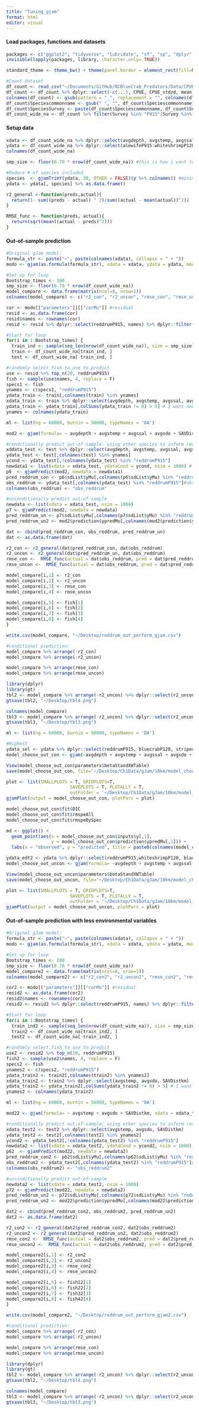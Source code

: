 ```yaml
---
title: "Tuning_gjam"
format: html
editor: visual
---
```


#### Load packages, functions and datasets

```r
packages <- c("ggplot2", "tidyverse", "lubridate", "sf", "sp", "dplyr", "rnaturalearth", "readr", "readxl", "spatialEco", "rstatix", "viridis", "BBmisc", "corrplot", "mgcv", "GGally", "gjam")
invisible(lapply(packages, library, character.only= TRUE))

standard_theme <- theme_bw() + theme(panel.border = element_rect(fill=NA, colour = "black")) + theme(panel.grid.major = element_blank(), panel.grid.minor = element_blank()) + theme(legend.text.align= 0, legend.title= element_text(size = 12), legend.text = element_text(size= 10), axis.text=element_text(size=10), axis.title=element_text(size=12))

#Count dataset 
df_count <- read_csv("~/Documents/GitHub/NCBlueCrab_Predators/Data/CPUE/CPUE_grid_count_avg_edt.csv")  
df_count <- df_count %>% dplyr::select(-c(...1, CPUE, CPUE_stdzd, mean_CPUE, mean_CPUE_stdzd))
colnames(df_count) <- gsub(pattern = "_", replacement = "", colnames(df_count))
df_count$Speciescommonname <- gsub(" ", "", df_count$Speciescommonname)
df_count$SpeciesSurvey <- paste(df_count$Speciescommonname, df_count$Survey, sep= "")
df_count_wide_na <- df_count %>% filter(Survey %in% "P915"|Survey %in% "P120") %>% dplyr::select(-Speciescommonname, -Survey) %>% ungroup() %>% pivot_wider(names_from = "SpeciesSurvey", values_from = "avgcount") %>% drop_na()
```

#### Setup data
```r
xdata <- df_count_wide_na %>% dplyr::select(avgdepth, avgstemp, avgssal, avgsdo, SAVDistkm, InletDistkm, NoFishRest, FishingAllnum, Sedsizecommon) %>% mutate_at(vars(c(Sedsizecommon, FishingAllnum)), as.factor)
ydata <- df_count_wide_na %>% dplyr::select(alewifeP915:whiteshrimpP120) 
colnames(df_count_wide_na)

smp_size <- floor(0.70 * nrow(df_count_wide_na)) #this is how i want to split training and testing data 

#Reduce # of species included 
species  <- gjamTrimY(ydata, 30, OTHER = FALSE)$y %>% colnames() #minimum # of non-zero observations: 20 
ydata <- ydata[, species] %>% as.data.frame()

r2_general <-function(preds,actual){ 
  return(1- sum((preds - actual) ^ 2)/sum((actual - mean(actual))^2))
}

RMSE_func <- function(preds, actual){
  return(sqrt(mean((actual - preds)^2)))
}
```

#### Out-of-sample prediction 
```r
#Original gJam model: 
formula_str <- paste("~", paste(colnames(xdata), collapse = " + "))
modo <- gjam(as.formula(formula_str), xdata = xdata, ydata = ydata, modelList = ml)

#Set up for loop 
Bootstrap_times <- 100
smp_size <- floor(0.70 * nrow(df_count_wide_na))
model_compare <- data.frame(matrix(ncol=8, nrow=1))
colnames(model_compare) <- c("r2_con", "r2_uncon", "rmse_con", "rmse_uncon","fish1", "fish2", "fish3", "fish4" )

cor <- modo[["parameters"]][["corMu"]] #residual
resid <- as.data.frame(cor)
resid$names <- rownames(cor)
resid <- resid %>% dplyr::select(reddrumP915, names) %>% dplyr::filter(names != "reddrumP915")

#Start for loop 
for(i in 1:Bootstrap_times) {
  train_ind <- sample(seq_len(nrow(df_count_wide_na)), size = smp_size)
  train <- df_count_wide_na[train_ind, ]
  test <- df_count_wide_na[-train_ind, ]

#randomly select fish to use to predict
use <- resid %>% top_n(20, reddrumP915)
fish <- sample(use$names, 4, replace = F)
specs1 <- fish
ynames <- c(specs1, "reddrumP915")
ydata_train <- train[,colnames(train) %in% ynames]
xdata_train <- train %>% dplyr::select(avgdepth, avgstemp, avgssal, avgsdo, SAVDistkm)
ydata_train <- ydata_train[,colSums(ydata_train != 0) > 5] # I want non-zero rows
ynames <- colnames(ydata_train)

ml <- list(ng = 60000, burnin = 50000, typeNames = 'DA')

mod2 <- gjam(formula= ~ avgdepth + avgstemp + avgssal + avgsdo + SAVDistkm, xdata = xdata_train, ydata = ydata_train, modelList = ml) #this worked when I said formula= 

#conditionally predict out-of-sample: using other species to inform red drum
xddata_test <- test %>% dplyr::select(avgdepth, avgstemp, avgssal, avgsdo, SAVDistkm)
ydata_test <- test[,colnames(test) %in% ynames]
ycond <- ydata_test[,!colnames(ydata_test) %in% "reddrumP915"]
newdata1 <- list(xdata = xdata_test, ydataCond = ycond, nsim = 1000) # conditionally predict in-sample
p6  <- gjamPredict(mod2, newdata = newdata1)
pred_reddrum_con <- p6$sdList$yMu[,colnames(p6$sdList$yMu) %in% "reddrumP915"] #get out dolph
obs_reddrum <- ydata_test[,colnames(ydata_test) %in% "reddrumP915"]#observed dolph
colnames(obs_reddrum) <- "obs_reddrum"

#unconditionally predict out-of-sample
newdata <- list(xdata = xdata_test, nsim = 1000)
p7 <- gjamPredict(mod2, newdata = newdata)
pred_reddrum_un <- p7$sdList$yMu[,colnames(p7$sdList$yMu) %in% "reddrumP915"]
pred_reddrum_un2 <- mod2$prediction$ypredMu[,colnames(mod2$prediction$ypredMu) %in% "reddrumP915"]

dat <- cbind(pred_reddrum_con, obs_reddrum, pred_reddrum_un)
dat <- as.data.frame(dat)

r2_con <- r2_general(dat$pred_reddrum_con, dat$obs_reddrum)
r2_uncon <- r2_general(dat$pred_reddrum_un, dat$obs_reddrum)
rmse_con <-  RMSE_func(actual = dat$obs_reddrum, pred = dat$pred_reddrum_con)
rmse_uncon <-  RMSE_func(actual = dat$obs_reddrum, pred = dat$pred_reddrum_un)

model_compare[i,1] <- r2_con
model_compare[i,2] <- r2_uncon
model_compare[i,3] <- rmse_con
model_compare[i,4] <- rmse_uncon

model_compare[i,5] <- fish[1]
model_compare[i,6] <- fish[2]
model_compare[i,7] <- fish[3]
model_compare[i,8] <- fish[4]
} 

write.csv(model_compare, "~/Desktop/reddrum_out_perform_gjam.csv")

#conditional prediction: 
model_compare %>% arrange(-r2_con)
model_compare %>% arrange(-r2_uncon)

model_compare %>% arrange(rmse_con)
model_compare %>% arrange(rmse_uncon)

library(dplyr)
library(gt)
tbl2 <- model_compare %>% arrange(-r2_uncon) %>% dplyr::select(r2_uncon, fish1, fish2, fish3, fish4) %>% .[1:3,] %>% gt() %>% cols_width(everything() ~ px(175)) %>% cols_align(align= "left")
gtsave(tbl2, "~/Desktop/tbl4.png")

colnames(model_compare)
tbl3 <- model_compare %>% arrange(-r2_uncon) %>% dplyr::select(r2_uncon, fish1, fish2, fish3, fish4) %>% .[1:3,] %>% gt() %>% cols_width(everything() ~ px(175)) %>% cols_align(align= "left")
gtsave(tbl3, "~/Desktop/tbl3.png")
```

```r
ml <- list(ng = 60000, burnin = 50000, typeNames = 'DA')

#Highest
ydata_sel <- ydata %>% dplyr::select(reddrumP915, bluecrabP120, stripedmulletP915, brownshrimpP120, spottedseatroutP120, whiteshrimpP120, blackdrumP915, atlanticmenhadenP915, cownoserayP915)
model_choose_out_con <- gjam(~avgdepth + avgstemp + avgssal + avgsdo + SAVDistkm, xdata= xdata, ydata= ydata_sel, modelList= ml)

View(model_choose_out_con$parameters$betaStandXWTable)
save(model_choose_out_con, file='~/Desktop/Ch1Data/gJam/10km/model_choose_out_con.Rdata')

plot <- list(SMALLPLOTS = T, GRIDPLOTS=T, 
                        SAVEPLOTS = T, PLOTALLY = T, 
                        outFolder = '~/Desktop/Ch1Data/gJam/10km/model_choose_out_con_plots2/')
gjamPlot(output = model_choose_out_con, plotPars = plot)

model_choose_out_con$fit$DIC
model_choose_out_con$fit$rmspeAll
model_choose_out_con$fit$rmspeBySpec

md <- ggplot() +
  geom_point(aes(x = model_choose_out_con$inputs$y[,1],
                 y = model_choose_out_con$prediction$ypredMu[,1])) +
  labs(x = "observed", y = "predicted", title = paste0(colnames(model_choose_out_con$inputs$y)[1], ", common"))

ydata_edt2 <- ydata %>% dplyr::select(reddrumP915,whiteshrimpP120, blackdrumP915, atlanticmenhadenP915,cownoserayP915)
model_choose_out_uncon <- gjam(formula= ~avgdepth + avgstemp + avgssal + avgsdo + SAVDistkm, xdata= xdata, ydata= ydata_edt2, modelList= ml)

View(model_choose_out_uncon$parameters$betaStandXWTable)
save(model_choose_out_uncon, file='~/Desktop/Ch1Data/gJam/10km/model_choose_out_uncon.Rdata')

plot <- list(SMALLPLOTS = T, GRIDPLOTS=T, 
                        SAVEPLOTS = T, PLOTALLY = T, 
                        outFolder = '~/Desktop/Ch1Data/gJam/10km/model_choose_out_uncon_plots2/')
gjamPlot(output = model_choose_out_uncon, plotPars = plot)
```

#### Out-of-sample prediction with less environmental variables
```r
#Original gJam model: 
formula_str <- paste("~", paste(colnames(xdata), collapse = " + "))
modo <- gjam(as.formula(formula_str), xdata = xdata, ydata = ydata, modelList = ml)

#Set up for loop 
Bootstrap_times <- 100
smp_size <- floor(0.70 * nrow(df_count_wide_na))
model_compare2 <- data.frame(matrix(ncol=8, nrow=1))
colnames(model_compare2) <- c("r2_con2", "r2_uncon2", "rmse_con2", "rmse_uncon2","fish12", "fish22", "fish32", "fish42" )

cor2 <- modo[["parameters"]][["corMu"]] #residual
resid2 <- as.data.frame(cor2)
resid2$names <- rownames(cor2)
resid2 <- resid2 %>% dplyr::select(reddrumP915, names) %>% dplyr::filter(names != "reddrumP915")

#Start for loop 
for(i in 1:Bootstrap_times) {
  train_ind2 <- sample(seq_len(nrow(df_count_wide_na)), size = smp_size)
  train2 <- df_count_wide_na[train_ind2, ]
  test2 <- df_count_wide_na[-train_ind2, ]

#randomly select fish to use to predict
use2 <- resid2 %>% top_n(20, reddrumP915)
fish2 <- sample(use2$names, 4, replace = F)
specs2 <- fish
ynames2 <- c(specs2, "reddrumP915")
ydata_train2 <- train2[,colnames(train2) %in% ynames2]
xdata_train2 <- train2 %>% dplyr::select(avgstemp, avgsdo, SAVDistkm)
ydata_train2 <- ydata_train2[,colSums(ydata_train2 != 0) > 5] # I want non-zero rows
ynames2 <- colnames(ydata_train2)

ml <- list(ng = 60000, burnin = 50000, typeNames = 'DA')

mod22 <- gjam(formula= ~ avgstemp + avgsdo + SAVDistkm, xdata = xdata_train2, ydata = ydata_train2, modelList = ml) #this worked when I said formula= 

#conditionally predict out-of-sample: using other species to inform red drum
xdata_test2 <- test2 %>% dplyr::select(avgstemp, avgsdo, SAVDistkm)
ydata_test2 <- test2[,colnames(test2) %in% ynames2]
ycond2 <- ydata_test2[,!colnames(ydata_test2) %in% "reddrumP915"]
newdata2 <- list(xdata = xdata_test2, ydataCond = ycond2, nsim = 1000) # conditionally predict in-sample
p62  <- gjamPredict(mod22, newdata = newdata2)
pred_reddrum_con2 <- p62$sdList$yMu[,colnames(p62$sdList$yMu) %in% "reddrumP915"] #get out dolph
obs_reddrum2 <- ydata_test2[,colnames(ydata_test2) %in% "reddrumP915"]#observed dolph
colnames(obs_reddrum2) <- "obs_reddrum2"

#unconditionally predict out-of-sample
newdata2 <- list(xdata = xdata_test2, nsim = 1000)
p72 <- gjamPredict(mod22, newdata = newdata2)
pred_reddrum_un2 <- p72$sdList$yMu[,colnames(p72$sdList$yMu) %in% "reddrumP915"]
pred_reddrum_un2 <- mod22$prediction$ypredMu[,colnames(mod22$prediction$ypredMu) %in% "reddrumP915"]

dat2 <- cbind(pred_reddrum_con2, obs_reddrum2, pred_reddrum_un2)
dat2 <- as.data.frame(dat2)

r2_con2 <- r2_general(dat2$pred_reddrum_con2, dat2$obs_reddrum2)
r2_uncon2 <- r2_general(dat2$pred_reddrum_un2, dat2$obs_reddrum2)
rmse_con2 <-  RMSE_func(actual = dat2$obs_reddrum2, pred = dat2$pred_reddrum_con2)
rmse_uncon2 <-  RMSE_func(actual = dat2$obs_reddrum2, pred = dat2$pred_reddrum_un2)

model_compare2[i,1] <- r2_con2
model_compare2[i,2] <- r2_uncon2
model_compare2[i,3] <- rmse_con2
model_compare2[i,4] <- rmse_uncon2

model_compare2[i,5] <- fish12[1]
model_compare2[i,6] <- fish22[2]
model_compare2[i,7] <- fish32[3]
model_compare2[i,8] <- fish42[4]
} 

write.csv(model_compare2, "~/Desktop/reddrum_out_perform_gjam2.csv")

#conditional prediction: 
model_compare %>% arrange(-r2_con)
model_compare %>% arrange(-r2_uncon)

model_compare %>% arrange(rmse_con)
model_compare %>% arrange(rmse_uncon)

library(dplyr)
library(gt)
tbl2 <- model_compare %>% arrange(-r2_uncon) %>% dplyr::select(r2_uncon, fish1, fish2, fish3, fish4) %>% .[1:3,] %>% gt() %>% cols_width(everything() ~ px(175)) %>% cols_align(align= "left")
gtsave(tbl2, "~/Desktop/tbl4.png")

colnames(model_compare)
tbl3 <- model_compare %>% arrange(-r2_uncon) %>% dplyr::select(r2_uncon, fish1, fish2, fish3, fish4) %>% .[1:3,] %>% gt() %>% cols_width(everything() ~ px(175)) %>% cols_align(align= "left")
gtsave(tbl3, "~/Desktop/tbl3.png")
```
